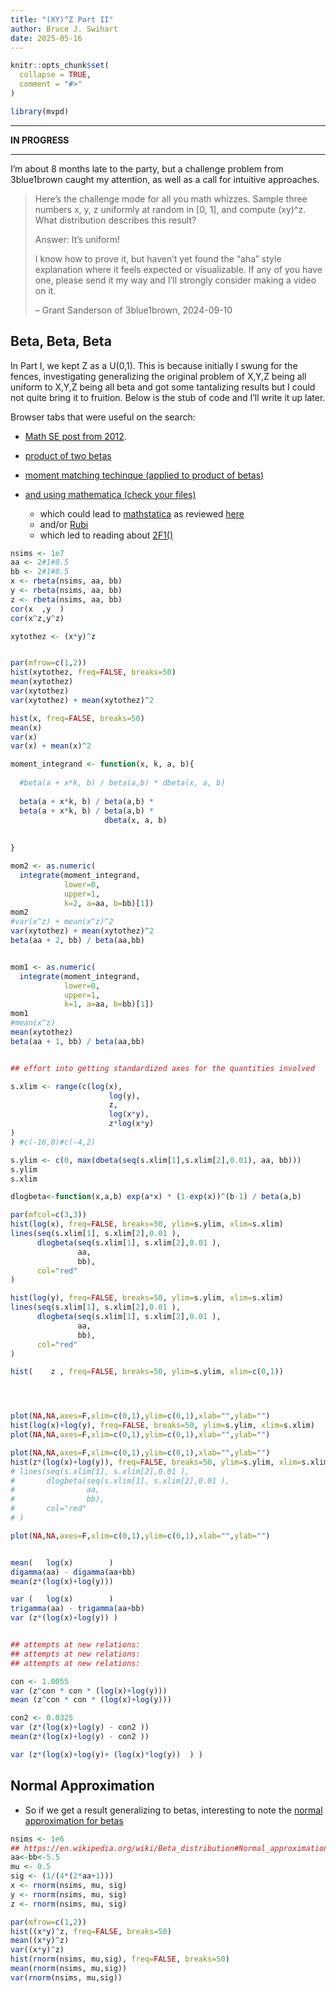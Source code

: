 ```yaml
---
title: "(XY)^Z Part II"
author: Bruce J. Swihart
date: 2025-05-16
---
```


```r
knitr::opts_chunk$set(
  collapse = TRUE,
  comment = "#>"
)
```

```r
library(mvpd)
```

___ 

**IN PROGRESS**

---

I'm about 8 months late to the party, but a challenge problem from 3blue1brown
caught my attention, as well as a call for intuitive approaches.

> Here's the challenge mode for all you math whizzes. Sample three numbers x, y, z uniformly at random in [0, 1], and compute (xy)^z. What distribution describes this result?
>
> Answer: It's uniform!
>
> I know how to prove it, but haven't yet found the "aha" style explanation where it feels expected or visualizable. If any of you have one, please send it my way and I'll strongly consider making a video on it.
>
> -- Grant Sanderson of 3blue1brown, 2024-09-10



## Beta, Beta, Beta

In Part I, we kept Z as a U(0,1).  This is because initially I swung for the fences, investigating generalizing the original problem of X,Y,Z being all uniform to X,Y,Z being all beta and got some tantalizing results but I could not quite bring it to fruition.  Below is the stub of code and I'll write it up later.

Browser tabs that were useful on the search:

  * [Math SE post from 2012](https://math.stackexchange.com/q/261783/180716).  
  
  * [product of two betas](https://math.stackexchange.com/q/1073364/180716)
  
  * [moment matching techinque (applied to product of betas)](https://math.stackexchange.com/a/2440749/180716)
  
  * [and using mathematica (check your files)](https://math.stackexchange.com/a/2441409/180716)
    * which could lead to [mathstatica](http://www.mathstatica.com/) as reviewed [here](http://www.jstatsoft.org/v47/s01/paper)
    * and/or [Rubi](https://rulebasedintegration.org/downloadRubi.html)
    * which led to reading about [2F1()](https://en.wikipedia.org/wiki/Hypergeometric_function#Integral_formulas)

```r

nsims <- 1e7
aa <- 2#1#8.5
bb <- 2#1#8.5
x <- rbeta(nsims, aa, bb)
y <- rbeta(nsims, aa, bb)
z <- rbeta(nsims, aa, bb)
cor(x  ,y  )
cor(x^z,y^z)

xytothez <- (x*y)^z


par(mfrow=c(1,2))
hist(xytothez, freq=FALSE, breaks=50)
mean(xytothez)
var(xytothez)
var(xytothez) + mean(xytothez)^2

hist(x, freq=FALSE, breaks=50)
mean(x)
var(x)
var(x) + mean(x)^2

moment_integrand <- function(x, k, a, b){
  
  #beta(a + x*k, b) / beta(a,b) * dbeta(x, a, b)
  
  beta(a + x*k, b) / beta(a,b) * 
  beta(a + x*k, b) / beta(a,b) * 
                     dbeta(x, a, b)
  
  
}

mom2 <- as.numeric(
  integrate(moment_integrand,
            lower=0,
            upper=1,
            k=2, a=aa, b=bb)[1])
mom2
#var(x^z) + mean(x^z)^2
var(xytothez) + mean(xytothez)^2
beta(aa + 2, bb) / beta(aa,bb)


mom1 <- as.numeric(
  integrate(moment_integrand,
            lower=0,
            upper=1,
            k=1, a=aa, b=bb)[1])
mom1
#mean(x^z)
mean(xytothez)
beta(aa + 1, bb) / beta(aa,bb)


## effort into getting standardized axes for the quantities involved

s.xlim <- range(c(log(x),
                      log(y),
                      z,
                      log(x*y),
                      z*log(x*y)
)
) #c(-10,0)#c(-4,2)

s.ylim <- c(0, max(dbeta(seq(s.xlim[1],s.xlim[2],0.01), aa, bb)))
s.ylim
s.xlim

dlogbeta<-function(x,a,b) exp(a*x) * (1-exp(x))^(b-1) / beta(a,b)

par(mfcol=c(3,3))
hist(log(x), freq=FALSE, breaks=50, ylim=s.ylim, xlim=s.xlim)
lines(seq(s.xlim[1], s.xlim[2],0.01 ),
      dlogbeta(seq(s.xlim[1], s.xlim[2],0.01 ),
               aa,
               bb),
      col="red"
)

hist(log(y), freq=FALSE, breaks=50, ylim=s.ylim, xlim=s.xlim)
lines(seq(s.xlim[1], s.xlim[2],0.01 ),
      dlogbeta(seq(s.xlim[1], s.xlim[2],0.01 ),
               aa,
               bb),
      col="red"
)

hist(    z , freq=FALSE, breaks=50, ylim=s.ylim, xlim=c(0,1))




plot(NA,NA,axes=F,xlim=c(0,1),ylim=c(0,1),xlab="",ylab="")
hist(log(x)+log(y), freq=FALSE, breaks=50, ylim=s.ylim, xlim=s.xlim)
plot(NA,NA,axes=F,xlim=c(0,1),ylim=c(0,1),xlab="",ylab="")

plot(NA,NA,axes=F,xlim=c(0,1),ylim=c(0,1),xlab="",ylab="")
hist(z*(log(x)+log(y)), freq=FALSE, breaks=50, ylim=s.ylim, xlim=s.xlim)
# lines(seq(s.xlim[1], s.xlim[2],0.01 ),
#       dlogbeta(seq(s.xlim[1], s.xlim[2],0.01 ),
#                aa,
#                bb),
#       col="red"
# )

plot(NA,NA,axes=F,xlim=c(0,1),ylim=c(0,1),xlab="",ylab="")


mean(   log(x)        ) 
digamma(aa) - digamma(aa+bb)
mean(z*(log(x)+log(y)))

var (   log(x)        ) 
trigamma(aa) - trigamma(aa+bb)
var (z*(log(x)+log(y)) )


## attempts at new relations:
## attempts at new relations:
## attempts at new relations:

con <- 1.0055
var (z^con * con * (log(x)+log(y)))
mean (z^con * con * (log(x)+log(y)))

con2 <- 0.0325
var (z*(log(x)+log(y) - con2 ))
mean(z*(log(x)+log(y) - con2 ))

var (z*(log(x)+log(y)+ (log(x)*log(y))  ) )
```


## Normal Approximation

  * So if we get a result generalizing to betas, interesting to note the [normal approximation for betas](https://en.wikipedia.org/wiki/Beta_distribution#Normal_approximation_to_the_Beta_distribution)


```r
nsims <- 1e6
## https://en.wikipedia.org/wiki/Beta_distribution#Normal_approximation_to_the_Beta_distribution
aa<-bb<-5.5
mu <- 0.5
sig <- (1/(4*(2*aa+1)))
x <- rnorm(nsims, mu, sig)
y <- rnorm(nsims, mu, sig)
z <- rnorm(nsims, mu, sig)

par(mfrow=c(1,2))
hist((x*y)^z, freq=FALSE, breaks=50)
mean((x*y)^z)
var((x*y)^z)
hist(rnorm(nsims, mu,sig), freq=FALSE, breaks=50)
mean(rnorm(nsims, mu,sig))
var(rnorm(nsims, mu,sig))
```